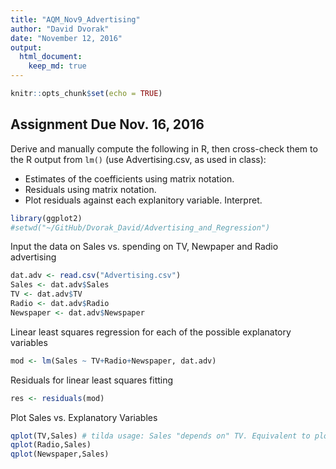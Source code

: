 ```yaml
---
title: "AQM_Nov9_Advertising"
author: "David Dvorak"
date: "November 12, 2016"
output: 
  html_document: 
    keep_md: true
---
```


```r
knitr::opts_chunk$set(echo = TRUE)
```

## Assignment Due Nov. 16, 2016

Derive and manually compute the following in R, then cross-check them to the R output from `lm()` (use Advertising.csv, as used in class):

* Estimates of the coefficients using matrix notation.
* Residuals using matrix notation.
* Plot residuals against each explanitory variable. Interpret.

```r
library(ggplot2)
#setwd("~/GitHub/Dvorak_David/Advertising_and_Regression")
```
Input the data on Sales vs. spending on TV, Newpaper and Radio advertising
```r
dat.adv <- read.csv("Advertising.csv")
Sales <- dat.adv$Sales
TV <- dat.adv$TV
Radio <- dat.adv$Radio
Newspaper <- dat.adv$Newspaper
```
Linear least squares regression for each of the possible explanatory variables
```r
mod <- lm(Sales ~ TV+Radio+Newspaper, dat.adv)
```
Residuals for linear least squares fitting
```r
res <- residuals(mod)
```

Plot Sales vs. Explanatory Variables
```r
qplot(TV,Sales) # tilda usage: Sales "depends on" TV. Equivalent to plot(TV,S)
qplot(Radio,Sales)
qplot(Newspaper,Sales)
```

